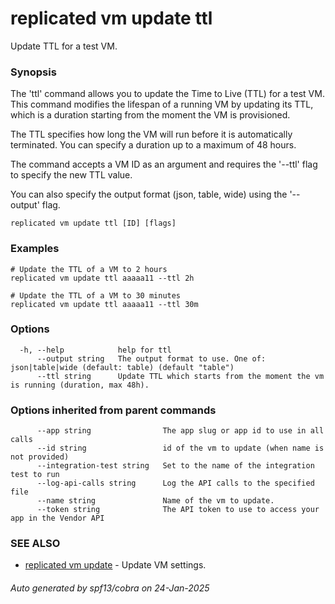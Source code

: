 # replicated vm update ttl

Update TTL for a test VM.

### Synopsis

The 'ttl' command allows you to update the Time to Live (TTL) for a test VM. This command modifies the lifespan of a running VM by updating its TTL, which is a duration starting from the moment the VM is provisioned.

The TTL specifies how long the VM will run before it is automatically terminated. You can specify a duration up to a maximum of 48 hours.

The command accepts a VM ID as an argument and requires the '--ttl' flag to specify the new TTL value.

You can also specify the output format (json, table, wide) using the '--output' flag.

```
replicated vm update ttl [ID] [flags]
```

### Examples

```
# Update the TTL of a VM to 2 hours
replicated vm update ttl aaaaa11 --ttl 2h

# Update the TTL of a VM to 30 minutes
replicated vm update ttl aaaaa11 --ttl 30m
```

### Options

```
  -h, --help            help for ttl
      --output string   The output format to use. One of: json|table|wide (default: table) (default "table")
      --ttl string      Update TTL which starts from the moment the vm is running (duration, max 48h).
```

### Options inherited from parent commands

```
      --app string                The app slug or app id to use in all calls
      --id string                 id of the vm to update (when name is not provided)
      --integration-test string   Set to the name of the integration test to run
      --log-api-calls string      Log the API calls to the specified file
      --name string               Name of the vm to update.
      --token string              The API token to use to access your app in the Vendor API
```

### SEE ALSO

* [replicated vm update](replicated-cli-vm-update)	 - Update VM settings.

###### Auto generated by spf13/cobra on 24-Jan-2025
